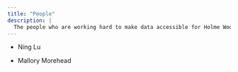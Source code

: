 ```yaml
---
title: "People"
description: |
  The people who are working hard to make data accessible for Holme Wood
---
```


- Ning Lu

- Mallory Morehead